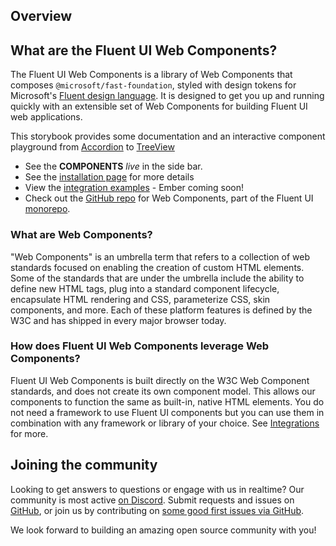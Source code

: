 
<Meta title="Getting Started/Overview" />

## Overview

## What are the Fluent UI Web Components?

The Fluent UI Web Components is a library of Web Components that composes `@microsoft/fast-foundation`, styled with design tokens for Microsoft's [Fluent design language](https://github.com/microsoft/fluentui).
It is designed to get you up and running quickly with an extensible set of Web Components for building Fluent UI web applications.

This storybook provides some documentation and an interactive component playground from [Accordion](?path=/docs/components-accordion--accordion) to [TreeView](?path=/docs/components-tree-view--tree-view)

- See the **COMPONENTS** _live_ in the side bar.
- See the [installation page](?path=/docs/getting-started-installation--page) for more details
- View the [integration examples](?path=/docs/integrations-introduction--page) - Ember coming soon!
- Check out the [GitHub repo](https://aka.ms/fluentui-web-components) for Web Components, part of the Fluent UI [monorepo](https://github.com/microsoft/fluentui).

### What are Web Components?

"Web Components" is an umbrella term that refers to a collection of web standards focused on enabling the creation of custom HTML elements. Some of the standards that are under the umbrella include the ability to define new HTML tags, plug into a standard component lifecycle, encapsulate HTML rendering and CSS, parameterize CSS, skin components, and more. Each of these platform features is defined by the W3C and has shipped in every major browser today.

### How does Fluent UI Web Components leverage Web Components?

Fluent UI Web Components is built directly on the W3C Web Component standards, and does not create its own component model. This allows our components to function the same as built-in, native HTML elements. You do not need a framework to use Fluent UI components but you can use them in combination with any framework or library of your choice. See [Integrations](?path=/docs/integrations-introduction--page) for more.

## Joining the community

Looking to get answers to questions or engage with us in realtime? Our community is most active [on Discord](https://discord.gg/FcSNfg4). Submit requests and issues on [GitHub](https://github.com/Microsoft/fast/issues/new/choose), or join us by contributing on [some good first issues via GitHub](https://github.com/Microsoft/fast/labels/community:good-first-issue).

We look forward to building an amazing open source community with you!
